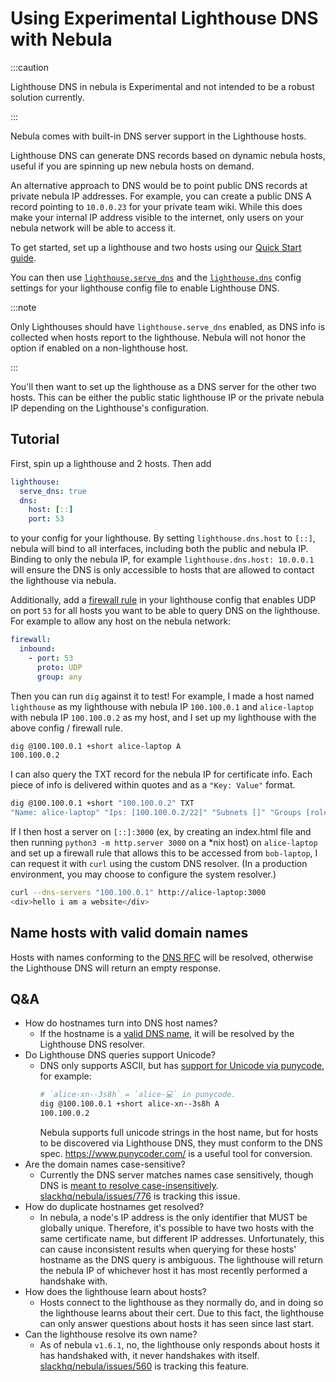 # Using Experimental Lighthouse DNS with Nebula

:::caution

Lighthouse DNS in nebula is Experimental and not intended to be a robust solution currently.

:::

Nebula comes with built-in DNS server support in the Lighthouse hosts.

Lighthouse DNS can generate DNS records based on dynamic nebula hosts, useful if you are spinning up new nebula hosts on
demand.

An alternative approach to DNS would be to point public DNS records at private nebula IP addresses. For example, you can
create a public DNS A record pointing to `10.0.0.23` for your private team wiki. While this does make your internal IP
address visible to the internet, only users on your nebula network will be able to access it.

To get started, set up a lighthouse and two hosts using our [Quick Start guide](/docs/guides/quick-start/).

You can then use [`lighthouse.serve_dns`](/docs/config/lighthouse#lighthouseserve_dns) and the
[`lighthouse.dns`](/docs/config/lighthouse#lighthousedns) config settings for your lighthouse config file to enable
Lighthouse DNS.

:::note

Only Lighthouses should have `lighthouse.serve_dns` enabled, as DNS info is collected when hosts report to the
lighthouse. Nebula will not honor the option if enabled on a non-lighthouse host.

:::

You'll then want to set up the lighthouse as a DNS server for the other two hosts. This can be either the public static
lighthouse IP or the private nebula IP depending on the Lighthouse's configuration.

## Tutorial

First, spin up a lighthouse and 2 hosts. Then add

```yaml
lighthouse:
  serve_dns: true
  dns:
    host: [::]
    port: 53
```

to your config for your lighthouse. By setting `lighthouse.dns.host` to `[::]`, nebula will bind to all interfaces,
including both the public and nebula IP. Binding to only the nebula IP, for example `lighthouse.dns.host: 10.0.0.1` will
ensure the DNS is only accessible to hosts that are allowed to contact the lighthouse via nebula.

Additionally, add a [firewall rule](/docs/config/firewall) in your lighthouse config that enables UDP on port `53` for
all hosts you want to be able to query DNS on the lighthouse. For example to allow any host on the nebula network:

```yaml
firewall:
  inbound:
    - port: 53
      proto: UDP
      group: any
```

Then you can run `dig` against it to test! For example, I made a host named `lighthouse` as my lighthouse with nebula IP
`100.100.0.1` and `alice-laptop` with nebula IP `100.100.0.2` as my host, and I set up my lighthouse with the above
config / firewall rule.

```bash
dig @100.100.0.1 +short alice-laptop A
100.100.0.2
```

I can also query the TXT record for the nebula IP for certificate info. Each piece of info is delivered within quotes
and as a `"Key: Value"` format.

```bash
dig @100.100.0.1 +short "100.100.0.2" TXT
"Name: alice-laptop" "Ips: [100.100.0.2/22]" "Subnets []" "Groups [role:Laptop]" "NotBefore 2022-12-06 21:34:25 +0000 UTC" "NotAFter 2024-05-13 17:37:27 +0000 UTC" "PublicKey 2c4828672fef1306124df94eb0fecd753e462e1bd4107f866f4e1a463550eb1b" "IsCA false" "Issuer 5b568aedaa5d97746e870f01a356ba474cf3251c0e743499ec668f93efa77f51"
```

If I then host a server on `[::]:3000` (ex, by creating an index.html file and then running
`python3 -m http.server 3000` on a \*nix host) on `alice-laptop` and set up a firewall rule that allows this to be
accessed from `bob-laptop`, I can request it with `curl` using the custom DNS resolver. (In a production environment,
you may choose to configure the system resolver.)

```bash
curl --dns-servers "100.100.0.1" http://alice-laptop:3000
<div>hello i am a website</div>
```

## Name hosts with valid domain names

Hosts with names conforming to the [DNS RFC](https://www.rfc-editor.org/rfc/rfc1035#section-2.3.1) will be resolved,
otherwise the Lighthouse DNS will return an empty response.


<ValidateDomainInput />

## Q&A

- How do hostnames turn into DNS host names?
  - If the hostname is a [valid DNS name](https://www.rfc-editor.org/rfc/rfc1035#section-2.3.1), it will be resolved by
    the Lighthouse DNS resolver.
- Do Lighthouse DNS queries support Unicode?
  - DNS only supports ASCII, but has [support for Unicode via punycode](https://www.rfc-editor.org/rfc/rfc3492), for
    example:
    ```bash
    # `alice-xn--3s8h` = `alice-💻` in punycode.
    dig @100.100.0.1 +short alice-xn--3s8h A
    100.100.0.2
    ```
    Nebula supports full unicode strings in the host name, but for hosts to be discovered via Lighthouse DNS, they must
    conform to the DNS spec. <https://www.punycoder.com/> is a useful tool for conversion.
- Are the domain names case-sensitive?
  - Currently the DNS server matches names case sensitively, though DNS is
    [meant to resolve case-insensitively](https://www.rfc-editor.org/rfc/rfc1035#section-2.3.3).
    [slackhq/nebula/issues/776](https://github.com/slackhq/nebula/issues/776) is tracking this issue.
- How do duplicate hostnames get resolved?
  - In nebula, a node's IP address is the only identifier that MUST be globally unique. Therefore, it's possible to have
    two hosts with the same certificate name, but different IP addresses. Unfortunately, this can cause inconsistent
    results when querying for these hosts' hostname as the DNS query is ambiguous. The lighthouse will return the nebula
    IP of whichever host it has most recently performed a handshake with.
- How does the lighthouse learn about hosts?
  - Hosts connect to the lighthouse as they normally do, and in doing so the lighthouse learns about their cert. Due to
    this fact, the lighthouse can only answer questions about hosts it has seen since last start.
- Can the lighthouse resolve its own name?
  - As of nebula `v1.6.1`, no, the lighthouse only responds about hosts it has handshaked with, it never handshakes with
    itself. [slackhq/nebula/issues/560](https://github.com/slackhq/nebula/issues/560) is tracking this feature.
